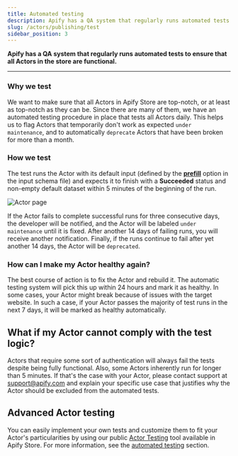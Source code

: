 ```yaml
---
title: Automated testing
description: Apify has a QA system that regularly runs automated tests to ensure that all Actors in the store are functional.
slug: /actors/publishing/test
sidebar_position: 3
---
```


**Apify has a QA system that regularly runs automated tests to ensure that all Actors in the store are functional.**

---

### Why we test

We want to make sure that all Actors in Apify Store are top-notch, or at least as top-notch as they can be. Since there are many of them, we have an automated testing procedure in place that tests all Actors daily.
This helps us to flag Actors that temporarily don't work as expected `under maintenance`, and to automatically `deprecate` Actors that have been broken for more than a month.

### How we test

The test runs the Actor with its default input (defined by the [**prefill**](https://docs.apify.com/platform/actors/development/actor-definition/input-schema/specification/v1#prefill-vs-default-vs-required) option in the input schema file)
and expects it to finish with a **Succeeded** status and non-empty default dataset within 5 minutes of the beginning of the run.

![Actor page](./images/actor-test.webp)

If the Actor fails to complete successful runs for three consecutive days, the developer will be notified,
and the Actor will be labeled `under maintenance` until it is fixed. After another 14 days of failing runs, you will receive another notification. Finally, if the runs continue to fail after yet another 14 days, the Actor will be `deprecated`.

### How can I make my Actor healthy again?

The best course of action is to fix the Actor and rebuild it. The automatic testing system will pick this up within 24 hours
and mark it as healthy. In some cases, your Actor might break because of issues with the target website. In such a case, if your Actor
passes the majority of test runs in the next 7 days, it will be marked as healthy automatically.

## What if my Actor cannot comply with the test logic?

Actors that require some sort of authentication will always fail the tests despite being fully functional. Also, some Actors inherently run for longer than 5 minutes.
If that's the case with your Actor, please contact support at [support@apify.com](mailto:support@apify.com) and explain your specific use case that justifies why the Actor should be excluded from the automated tests.

## Advanced Actor testing

You can easily implement your own tests and customize them to fit your Actor's particularities
by using our public [Actor Testing](https://apify.com/pocesar/actor-testing) tool available in Apify Store.
For more information, see the [automated testing](../development/automated_tests.md) section.
